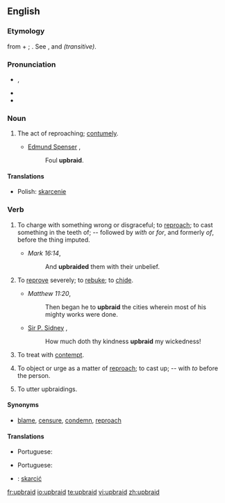 {{was wotd|2007|March|7}}
==English==

===Etymology===
{{etyl|ang}} {{term|upbreiden|lang=ang}} from {{term|upp||up|lang=ang}} + {{term|bregdan||to draw, twist, weave; the kindred|lang=ang}}; {{etyl|is}} {{term|bregða||to draw, brandish, braid, deviate from, change, break off, upbraid|lang=is}}. See {{term|up}}, and {{term|braid}} ''(transitive)''.

===Pronunciation===
* {{IPA|/ˌʌpˈbɹeɪd/}}, {{SAMP|/%Vp"breId/}}
* {{audio|en-us-upbraid.ogg|Audio (US)}}
* {{rhymes|eɪd}}

===Noun===
{{en-noun|-}}

# {{obsolete}} The act of reproaching; [[contumely]].
#* [[w:Edmund Spenser|Edmund Spenser]] {{rfdate}},
#*: Foul '''upbraid'''.

====Translations====
{{trans-top|The act of reproaching}}
* Polish: [[skarcenie]] {{n}}
{{trans-mid}}
{{trans-bottom}}

===Verb===
{{en-verb}}

# {{archaic}} To charge with something wrong or disgraceful; to [[reproach]]; to cast something in the teeth of; -- followed by ''with'' or ''for'', and formerly ''of'', before the thing imputed.
#* ''Mark 16:14'',
#*: And '''upbraided''' them with their unbelief.
# {{archaic}} To [[reprove]] severely; to [[rebuke]]; to [[chide]].
#* ''Matthew 11:20'',
#*: Then began he to '''upbraid''' the cities wherein most of his mighty works were done.
#* [[w:Philip Sidney|Sir P. Sidney]] {{rfdate}},
#*: How much doth thy kindness '''upbraid''' my wickedness!
# {{obsolete}} To treat with [[contempt]].
# {{obsolete}} To object or urge as a matter of [[reproach]]; to cast up; -- with ''to'' before the person.
# {{archaic|intransitive}} To utter upbraidings.

====Synonyms====
* [[blame]], [[censure]], [[condemn]], [[reproach]]

====Translations====
{{trans-top|to charge with something wrong or disgraceful}}
* Portuguese: {{t|pt|reprovar}}
{{trans-mid}}
{{trans-bottom}}

{{trans-top|to reprove}}
* Portuguese: {{t|pt|reprovar}}
{{trans-mid}}
{{trans-bottom}}

{{checktrans-top}}
* {{ttbc|Polish}}: [[skarcić]]
{{trans-bottom}}

[[fr:upbraid]]
[[io:upbraid]]
[[te:upbraid]]
[[vi:upbraid]]
[[zh:upbraid]]